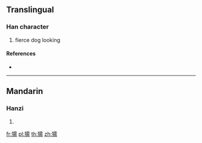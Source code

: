 {{character info/new}}
==Translingual==

===Han character===
{{Han char|rn=94|rad=犬|as=14|sn=17|four=41027|canj=KHMBB|ids=⿰犭需}}

# fierce dog looking

====References====
* {{Han ref|kx=0720.210|dkj=20760|dj=1132.080|hdz=21374.040|uh=7373|ud=29555|bh=ED63|bd=60771}}

----

==Mandarin==

===Hanzi===
{{cmn-hanzi|pin=[[nòu]] ([[nou4]])|wg=nou<sup>4</sup>}}

# {{defn|lang=cmn|sort=犬14}}

[[fr:獳]]
[[pl:獳]]
[[th:獳]]
[[zh:獳]]